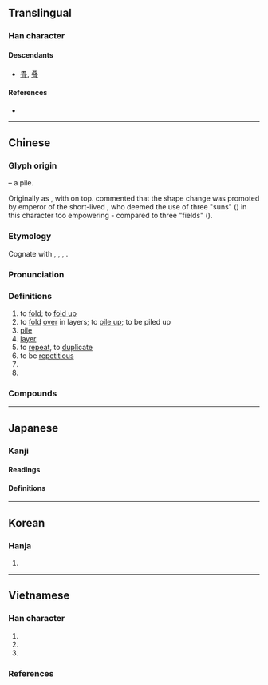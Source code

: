 {{also|叠|畳|曡|疉}}
{{character info}}
==Translingual==
{{Han simplified forms|疊|畳|叠}}

===Han character===
{{Han char|rn=102|rad=田|as=17|sn=22|four=60107|canj=WWWM|ids=⿱畾冝}}

====Descendants====
* [[畳]], [[叠]]

====References====
* {{Han ref|kx=0767.090|dkj=21983|dj=1177.140|hdz=42555.140|uh=758A|ud=30090|bh=C57C|bd=50556}}

----

==Chinese==
{{zh-forms|s=叠|alt=曡,疉,畳,㬪,疂,𣆹,𤴁,迭-former first round simplified}}

===Glyph origin===
{{Han etym}}
{{Han compound|畾|宜}} – a pile.

Originally as {{zh-l|曡}}, with {{zh-l|晶}} on top. ''{{w|Shuowen}}'' commented that the shape change was promoted by emperor of the short-lived {{w|Xin Dynasty}}, who deemed the use of three "suns" ({{zh-l|*日}}) in this character too empowering - compared to three "fields" ({{zh-l|*田}}).

===Etymology===
Cognate with {{zh-l|褶|tr=-|lined dress}}, {{cog|bo|ལྟབ||to fold, gather up, to lay or put together}}, {{m|bo|ལྡེབ||to bend round or back, to turn round, to double down}}, {{m|bo|ལྡབ||to fold up, repeat, do again}}.

===Pronunciation===
{{zh-pron
|m=dié
|ma=Zh-dié.ogg
|c=daap6,dip6
|c_note=daap6 - vernacular; dip6 - literary
|h=pfs=thia̍p;gd=tiab6
|md=tăk/diĕk
|md_note=tăk - colloquial; diĕk - literary
|mn=tha̍h/thia̍p/ml,twv:tia̍p
|mn_note=tha̍h - vernacular, thia̍p/tia̍p - literary
|mn-t=tah8/tiab8
|mn-t_note=tah8 - vernacular; tiab8 - literary
|w=5diq,5deq
|mc=y
|oc=y
|cat=v,a,cl
}}

===Definitions===
{{zh-hanzi}}

# to [[fold]]; to [[fold up]]
# to [[fold]] [[over]] in layers; to [[pile up]]; to be piled up
# [[pile]]
# [[layer]]
# to [[repeat]], to [[duplicate]]
# to be [[repetitious]]
# {{zh-classifier|piles/layers}}
# {{zh-alt-form|㲲}}

===Compounds===
{{zh-der|疊加|疊層|疊層岩|疊層石|疊彩|套疊|層疊|山巒重疊|折疊|積疊|重疊|疊蓆|疊次|疊疊|疊句|九疊篆|併疊|三疊紀|二疊紀|堆疊|二疊系|一疊聲|層見疊出|層出疊見|亞肩疊背|壓肩疊背|層巒疊嶂|屏風九疊|定疊|打疊|疊映|疊矩重規|稠疊|挺胸疊肚|疊燮|琴心三疊|疊接|疊韻|疊詞|疊被|疊棋|疊巘|疊嶂|疊字|疊印|挨肩疊背|疊床架屋|疊嶺層巒|疊羅漢|摺疊扇|摺疊|腸套疊|重裀疊褥|類疊|鬥疊|重規疊矩|重重疊疊|陽關三疊|規重矩疊|連雲疊嶂|聯肩疊背|重巖疊嶂|重三疊四}}

{{zh-cat|Intermediate}}

----

==Japanese==
{{ja-kanji forms|畳|疊}}

===Kanji===
{{ja-kanji|grade=|rs=田17|shin=畳}}

====Readings====
{{ja-readings
|on=じょう, ちょう
|kun=たた-む, たたみ-, かさ-ねる
|nanori=
}}

====Definitions====
{{ja-gv|畳}}

----

==Korean==

===Hanja===
{{ko-hanja|hangeul=첩|eumhun=|rv=cheop|mr=ch'ŏp|y=chep}}

# {{rfdef|ko|sort=田17}}

----

==Vietnamese==

===Han character===
{{vi-readings|rs=田17
|hanviet=điệp-gdhn;tvctdhv;tchvtd
|phienthiet=
|nom=điệp-gdhn, đệp-gdhn, xếp-gdhn
}}

# {{han tu form of|điệp|fold in layers}}
# {{nom form of|đệp|[[fold]]}}
# {{nom form of|xếp|[[arrange]], [[order]], [[fold]]}}

===References===
<references/>